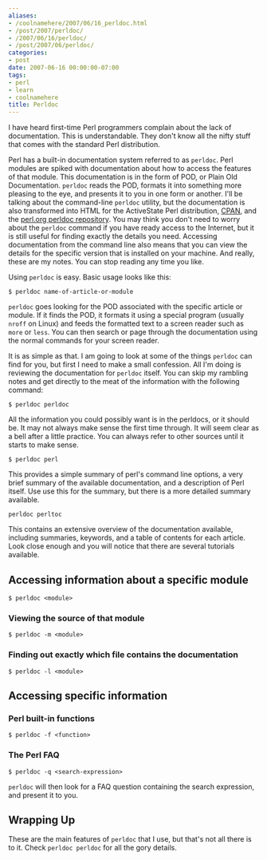```yaml
---
aliases:
- /coolnamehere/2007/06/16_perldoc.html
- /post/2007/perldoc/
- /2007/06/16/perldoc/
- /post/2007/06/perldoc/
categories:
- post
date: 2007-06-16 00:00:00-07:00
tags:
- perl
- learn
- coolnamehere
title: Perldoc
---
```


I have heard first-time Perl programmers complain about the lack of documentation. This is understandable. They don't know all the nifty stuff that comes with the standard Perl distribution. 

Perl has a built-in documentation system referred to as `perldoc`. Perl modules 
are spiked with documentation about how to access the features of that module. 
This documentation is in the form of POD, or Plain Old Documentation. `perldoc` 
reads the POD, formats it into something more pleasing to the eye, and presents 
it to you in one form or another. I'll be talking about the command-line `perldoc` 
utility, but the documentation is also transformed into HTML for the ActiveState 
Perl distribution, [CPAN](http://cpan.org/), and the [perl.org perldoc 
repository](http://perldoc.perl.org/). You may think you don't need to worry about 
the `perldoc` command if you have ready access to the Internet, but it is still 
useful for finding exactly the details you need. Accessing documentation from 
the command line also means that you can view the details for the specific version 
that is installed on your machine. And really, these are my notes. You can stop 
reading any time you like.

Using `perldoc` is easy. Basic usage looks like this:

```
$ perldoc name-of-article-or-module
```

`perldoc` goes looking for the POD associated with the specific article or 
module. If it finds the POD, it formats it using a special program (usually 
`nroff` on Linux) and feeds the formatted text to a screen reader such as 
`more` or `less`. You can then search or page through the documentation using 
the normal commands for your screen reader.

It is as simple as that. I am going to look at some of the things `perldoc` can
find for you, but first I need to make a small confession. All I'm doing is reviewing
the documentation for `perldoc` itself. You can skip my rambling notes and get
directly to the meat of the information with the following command:

```
$ perldoc perldoc
```

All the information you could possibly want is in the perldocs, or it should be.
It may not always make sense the first time through. It will seem clear as a bell
after a little practice. You can always refer to other sources until it starts to
make sense.

```
$ perldoc perl
```

This provides a simple summary of perl's command line options, a very brief summary 
of the available documentation, and a description of Perl itself. Use use this 
for the summary, but there is a more detailed summary available.

```
perldoc perltoc
```

This contains an extensive overview of the documentation available, including 
summaries, keywords, and a table of contents for each article. Look close enough 
and you will notice that there are several tutorials available.

## Accessing information about a specific module

```
$ perldoc <module>
```

### Viewing the source of that module

```
$ perldoc -m <module>
```

### Finding out exactly which file contains the documentation

```
$ perldoc -l <module>
```

## Accessing specific information

### Perl built-in functions

```
$ perldoc -f <function>
```

### The Perl FAQ

```
$ perldoc -q <search-expression>
```

`perldoc` will then look for a FAQ question containing the search expression, and 
present it to you.

## Wrapping Up

These are the main features of `perldoc` that I use, but that's not all there is 
to it. Check `perldoc perldoc` for all the gory details.